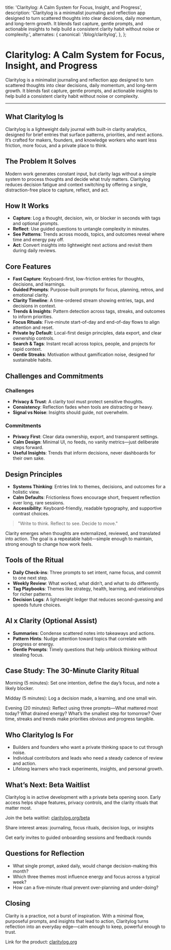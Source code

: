   title: 'Claritylog: A Calm System for Focus, Insight, and Progress',
  description:
    'Claritylog is a minimalist journaling and reflection app designed to turn scattered thoughts into clear decisions, daily momentum, and long-term growth. It blends fast capture, gentle prompts, and actionable insights to help build a consistent clarity habit without noise or complexity.',
  alternates: {
    canonical: '/blog/claritylog',
  },
};

<Cover
  src="/Claritylog_banner.png"
  alt="Claritylog banner"
  caption="Claritylog"
/>

# Claritylog: A Calm System for Focus, Insight, and Progress

Claritylog is a minimalist journaling and reflection app designed to turn scattered thoughts into clear decisions, daily momentum, and long-term growth. It blends fast capture, gentle prompts, and actionable insights to help build a consistent clarity habit without noise or complexity.

---

## What Claritylog Is

Claritylog is a lightweight daily journal with built-in clarity analytics, designed for brief entries that surface patterns, priorities, and next actions. It’s crafted for makers, founders, and knowledge workers who want less friction, more focus, and a private place to think.

## The Problem It Solves

Modern work generates constant input, but clarity lags without a simple system to process thoughts and decide what truly matters. Claritylog reduces decision fatigue and context switching by offering a single, distraction-free place to capture, reflect, and act.

## How It Works

- **Capture**: Log a thought, decision, win, or blocker in seconds with tags and optional prompts.
- **Reflect**: Use guided questions to untangle complexity in minutes.
- **See Patterns**: Trends across moods, topics, and outcomes reveal where time and energy pay off.
- **Act**: Convert insights into lightweight next actions and revisit them during daily reviews.

## Core Features

- **Fast Capture**: Keyboard-first, low-friction entries for thoughts, decisions, and learnings.
- **Guided Prompts**: Purpose-built prompts for focus, planning, retros, and emotional clarity.
- **Clarity Timeline**: A time-ordered stream showing entries, tags, and decisions in context.
- **Trends & Insights**: Pattern detection across tags, streaks, and outcomes to inform priorities.
- **Focus Rituals**: Five-minute start-of-day and end-of-day flows to align attention and reset.
- **Private by Default**: Local-first design principles, data export, and clear ownership controls.
- **Search & Tags**: Instant recall across topics, people, and projects for rapid context.
- **Gentle Streaks**: Motivation without gamification noise, designed for sustainable habits.

## Challenges and Commitments

### Challenges

- **Privacy & Trust**: A clarity tool must protect sensitive thoughts.
- **Consistency**: Reflection fades when tools are distracting or heavy.
- **Signal vs Noise**: Insights should guide, not overwhelm.

### Commitments

- **Privacy First**: Clear data ownership, export, and transparent settings.
- **Calm Design**: Minimal UI, no feeds, no vanity metrics—just deliberate steps forward.
- **Useful Insights**: Trends that inform decisions, never dashboards for their own sake.

## Design Principles

- **Systems Thinking**: Entries link to themes, decisions, and outcomes for a holistic view.
- **Calm Defaults**: Frictionless flows encourage short, frequent reflection over long, rare sessions.
- **Accessibility**: Keyboard-friendly, readable typography, and supportive contrast choices.

> "Write to think. Reflect to see. Decide to move."

Clarity emerges when thoughts are externalized, reviewed, and translated into action. The goal is a repeatable habit—simple enough to maintain, strong enough to change how work feels.

## Tools of the Ritual

- **Daily Check-ins**: Three prompts to set intent, name focus, and commit to one next step.
- **Weekly Review**: What worked, what didn’t, and what to do differently.
- **Tag Playbooks**: Themes like strategy, health, learning, and relationships for richer patterns.
- **Decision Logs**: A lightweight ledger that reduces second-guessing and speeds future choices.

## AI x Clarity (Optional Assist)

- **Summaries**: Condense scattered notes into takeaways and actions.
- **Pattern Hints**: Nudge attention toward topics that correlate with progress or energy.
- **Gentle Prompts**: Timely questions that help unblock thinking without stealing focus.

## Case Study: The 30-Minute Clarity Ritual

Morning (5 minutes): Set one intention, define the day’s focus, and note a likely blocker.

Midday (5 minutes): Log a decision made, a learning, and one small win.

Evening (20 minutes): Reflect using three prompts—What mattered most today? What drained energy? What’s the smallest step for tomorrow? Over time, streaks and trends make priorities obvious and progress tangible.

## Who Claritylog Is For

- Builders and founders who want a private thinking space to cut through noise.
- Individual contributors and leads who need a steady cadence of review and action.
- Lifelong learners who track experiments, insights, and personal growth.

## What’s Next: Beta Waitlist

Claritylog is in active development with a private beta opening soon. Early access helps shape features, privacy controls, and the clarity rituals that matter most.

Join the beta waitlist: [claritylog.org/beta](https://claritylog.org/beta)

Share interest areas: journaling, focus rituals, decision logs, or insights

Get early invites to guided onboarding sessions and feedback rounds

## Questions for Reflection

- What single prompt, asked daily, would change decision-making this month?
- Which three themes most influence energy and focus across a typical week?
- How can a five-minute ritual prevent over-planning and under-doing?

## Closing

Clarity is a practice, not a burst of inspiration. With a minimal flow, purposeful prompts, and insights that lead to action, Claritylog turns reflection into an everyday edge—calm enough to keep, powerful enough to trust.

Link for the product: [claritylog.org](https://claritylog.org)
